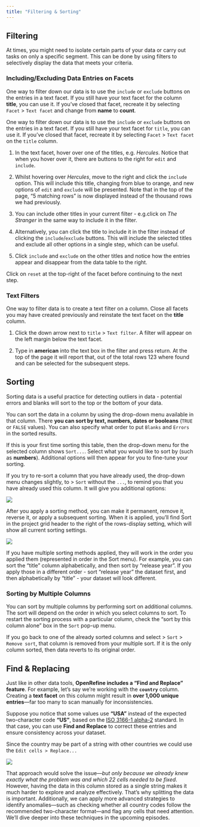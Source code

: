 ```yaml
---
title: "Filtering & Sorting"
---
```


## Filtering

At times, you might need to isolate certain parts of your data or carry out tasks on only a specific segment. This can be done by using filters to selectively display the data that meets your criteria.

### Including/Excluding Data Entries on Facets

One way to filter down our data is to use the `include` or `exclude` buttons on the entries in a text facet. If you still have your text facet for the column **title**, you can use it. If you’ve closed that facet, recreate it by selecting `Facet` \> `Text facet` and change from **name** to **count**.

One way to filter down our data is to use the `include` or `exclude` buttons on the entries in a text facet. If you still have your text facet for `title`, you can use it. If you’ve closed that facet, recreate it by selecting `Facet` \> `Text facet` on the `title` column.

1.  In the text facet, hover over one of the titles, e.g. *Hercules*. Notice that when you hover over it, there are buttons to the right for `edit` and `include`.

2.  Whilst hovering over *Hercules*, move to the right and click the `include` option. This will include this title, changing from blue to orange, and new options of `edit` and `exclude` will be presented. Note that in the top of the page, “5 matching rows” is now displayed instead of the thousand rows we had previously.

3.  You can include other titles in your current filter - e.g.click on *The Stranger* in the same way to include it in the filter.

4.  Alternatively, you can click the title to include it in the filter instead of clicking the `include`/`exclude` buttons. This will include the selected titles and exclude all other options in a single step, which can be useful.

5.  Click `include` and `exclude` on the other titles and notice how the entries appear and disappear from the data table to the right.

Click on `reset` at the top-right of the facet before continuing to the next step.

### Text Filters

One way to filter data is to create a text filter on a column. Close all facets you may have created previously and reinstate the text facet on the **title** column.

1.  Click the down arrow next to `title` \> `Text filter`. A filter will appear on the left margin below the text facet.

2.  Type in **american** into the text box in the filter and press return. At the top of the page it will report that, out of the total rows 123 where found and can be selected for the subsequent steps.

## Sorting

Sorting data is a useful practice for detecting outliers in data - potential errors and blanks will sort to the top or the bottom of your data.

You can sort the data in a column by using the drop-down menu available in that column. There **you can sort by text, numbers, dates or booleans** (`TRUE` or `FALSE` values). You can also specify what order to put `Blanks` and `Errors` in the sorted results.

If this is your first time sorting this table, then the drop-down menu for the selected column shows `Sort...`. Select what you would like to sort by (such as **numbers**). Additional options will then appear for you to fine-tune your sorting.

If you try to re-sort a column that you have already used, the drop-down menu changes slightly, to \> `Sort` without the `...`, to remind you that you have already used this column. It will give you additional options:

![](images/sorting.png)

After you apply a sorting method, you can make it permanent, remove it, reverse it, or apply a subsequent sorting. When it is applied, you’ll find Sort in the project grid header to the right of the rows-display setting, which will show all current sorting settings.

![](images/sorting-options.png)

If you have multiple sorting methods applied, they will work in the order you applied them (represented in order in the Sort menu). For example, you can sort the “title” column alphabetically, and then sort by "release year". If you apply those in a different order - sort "release year" the dataset first, and then alphabetically by "title" - your dataset will look different.

### Sorting by Multiple Columns

You can sort by multiple columns by performing sort on additional columns. The sort will depend on the order in which you select columns to sort. To restart the sorting process with a particular column, check the "sort by this column alone" box in the `Sort` pop-up menu.

If you go back to one of the already sorted columns and select \> `Sort` \> `Remove sort`, that column is removed from your multiple sort. If it is the only column sorted, then data reverts to its original order.

## Find & Replacing

Just like in other data tools, **OpenRefine includes a “Find and Replace” feature**. For example, let’s say we’re working with the **`country`** column. Creating a **text facet** on this column might result in **over 1,000 unique entries**—far too many to scan manually for inconsistencies.

Suppose you notice that some values use **"USA"** instead of the expected two-character code **"US"**, based on the [ISO 3166-1 alpha-2](https://en.wikipedia.org/wiki/ISO_3166-1_alpha-2){target="_blank"} standard. In that case, you can use **Find and Replace** to correct these entries and ensure consistency across your dataset.

Since the country may be part of a string with other countries we could use the `Edit cells > Replace...`

![](images/replacing-us.png)

That approach would solve the issue—*but only because we already knew exactly what the problem was and which 22 cells needed to be fixed*. However, having the data in this column stored as a single string makes it much harder to explore and analyze effectively. That’s why splitting the data is important. Additionally, we can apply more advanced strategies to identify anomalies—such as checking whether all country codes follow the recommended two-character format—and flag any cells that need attention. We’ll dive deeper into these techniques in the upcoming episodes.
